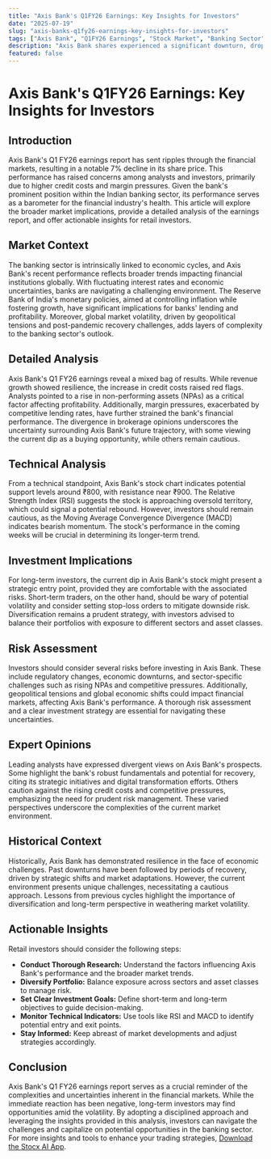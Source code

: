 ```yaml
---
title: "Axis Bank's Q1FY26 Earnings: Key Insights for Investors"
date: "2025-07-19"
slug: "axis-banks-q1fy26-earnings-key-insights-for-investors"
tags: ["Axis Bank", "Q1FY26 Earnings", "Stock Market", "Banking Sector", "Investment Strategy", "Technical Analysis", "Retail Investors"]
description: "Axis Bank shares experienced a significant downturn, dropping over 7% in early trade following a disappointing Q1 FY26 earnings report. The primary concerns highlighted by analysts were higher credit costs and margin pressures, which have caused a divergence in brokerage opinions. This event is a crucial signal for retail investors, indicating potential volatility in the banking sector, known for its sensitivity to economic cycles and interest rate changes. The decline in Axis Bank's stock price is not isolated, reflecting broader market trends where financial institutions face mounting challenges amid fluctuating interest rates and economic uncertainty. This comprehensive analysis dives into the specifics of Axis Bank's earnings, offering a detailed look at the factors affecting its performance and providing actionable insights for investors navigating this complex landscape. By examining the technical trends, investment implications, and potential risks, this article aims to equip investors with the knowledge needed to make informed decisions. Furthermore, expert opinions and historical comparisons will be explored to shed light on the possible future trajectories of Axis Bank's stock, making this a valuable resource for understanding the current dynamics at play in the financial sector."
featured: false
---
```


# Axis Bank's Q1FY26 Earnings: Key Insights for Investors

## Introduction
Axis Bank's Q1 FY26 earnings report has sent ripples through the financial markets, resulting in a notable 7% decline in its share price. This performance has raised concerns among analysts and investors, primarily due to higher credit costs and margin pressures. Given the bank's prominent position within the Indian banking sector, its performance serves as a barometer for the financial industry's health. This article will explore the broader market implications, provide a detailed analysis of the earnings report, and offer actionable insights for retail investors.

## Market Context
The banking sector is intrinsically linked to economic cycles, and Axis Bank's recent performance reflects broader trends impacting financial institutions globally. With fluctuating interest rates and economic uncertainties, banks are navigating a challenging environment. The Reserve Bank of India's monetary policies, aimed at controlling inflation while fostering growth, have significant implications for banks' lending and profitability. Moreover, global market volatility, driven by geopolitical tensions and post-pandemic recovery challenges, adds layers of complexity to the banking sector's outlook.

## Detailed Analysis
Axis Bank's Q1 FY26 earnings reveal a mixed bag of results. While revenue growth showed resilience, the increase in credit costs raised red flags. Analysts pointed to a rise in non-performing assets (NPAs) as a critical factor affecting profitability. Additionally, margin pressures, exacerbated by competitive lending rates, have further strained the bank's financial performance. The divergence in brokerage opinions underscores the uncertainty surrounding Axis Bank's future trajectory, with some viewing the current dip as a buying opportunity, while others remain cautious.

## Technical Analysis
From a technical standpoint, Axis Bank's stock chart indicates potential support levels around ₹800, with resistance near ₹900. The Relative Strength Index (RSI) suggests the stock is approaching oversold territory, which could signal a potential rebound. However, investors should remain cautious, as the Moving Average Convergence Divergence (MACD) indicates bearish momentum. The stock's performance in the coming weeks will be crucial in determining its longer-term trend.

## Investment Implications
For long-term investors, the current dip in Axis Bank's stock might present a strategic entry point, provided they are comfortable with the associated risks. Short-term traders, on the other hand, should be wary of potential volatility and consider setting stop-loss orders to mitigate downside risk. Diversification remains a prudent strategy, with investors advised to balance their portfolios with exposure to different sectors and asset classes.

## Risk Assessment
Investors should consider several risks before investing in Axis Bank. These include regulatory changes, economic downturns, and sector-specific challenges such as rising NPAs and competitive pressures. Additionally, geopolitical tensions and global economic shifts could impact financial markets, affecting Axis Bank's performance. A thorough risk assessment and a clear investment strategy are essential for navigating these uncertainties.

## Expert Opinions
Leading analysts have expressed divergent views on Axis Bank's prospects. Some highlight the bank's robust fundamentals and potential for recovery, citing its strategic initiatives and digital transformation efforts. Others caution against the rising credit costs and competitive pressures, emphasizing the need for prudent risk management. These varied perspectives underscore the complexities of the current market environment.

## Historical Context
Historically, Axis Bank has demonstrated resilience in the face of economic challenges. Past downturns have been followed by periods of recovery, driven by strategic shifts and market adaptations. However, the current environment presents unique challenges, necessitating a cautious approach. Lessons from previous cycles highlight the importance of diversification and long-term perspective in weathering market volatility.

## Actionable Insights
Retail investors should consider the following steps:
- **Conduct Thorough Research:** Understand the factors influencing Axis Bank's performance and the broader market trends.
- **Diversify Portfolio:** Balance exposure across sectors and asset classes to manage risk.
- **Set Clear Investment Goals:** Define short-term and long-term objectives to guide decision-making.
- **Monitor Technical Indicators:** Use tools like RSI and MACD to identify potential entry and exit points.
- **Stay Informed:** Keep abreast of market developments and adjust strategies accordingly.

## Conclusion
Axis Bank's Q1 FY26 earnings report serves as a crucial reminder of the complexities and uncertainties inherent in the financial markets. While the immediate reaction has been negative, long-term investors may find opportunities amid the volatility. By adopting a disciplined approach and leveraging the insights provided in this analysis, investors can navigate the challenges and capitalize on potential opportunities in the banking sector. For more insights and tools to enhance your trading strategies, [Download the Stocx AI App](https://stocx.co).
